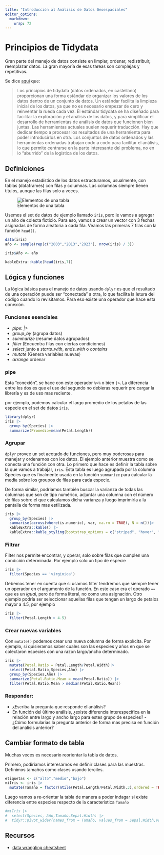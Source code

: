 ```yaml
---
title: "Introducción al Análisis de Datos Geoespaciales"
editor_options: 
  markdown: 
    wrap: 72
---
```


# Principios de Tidydata

Gran parte del manejo de datos consiste en limpiar, ordenar, redistribuir, reemplazar datos.
La gran mayoría de esas tareas son complejas y repetitivas. 

Se dice [aqui](https://cran.r-project.org/web/packages/tidyr/vignettes/tidy-data.html) que:

> Los principios de tidydata (datos ordenados, en castellano) proporcionan una forma estándar de organizar los valores de los datos dentro de un conjunto de datos. Un estándar facilita la limpieza inicial de los datos, ya que no es necesario empezar de cero y reinventar la rueda cada vez. El estándar tidydata se ha diseñado para facilitar la exploración y el análisis de los datos, y para simplificar el desarrollo de herramientas de análisis de datos que funcionen bien juntas. Las herramientas actuales suelen requerir traducción. Hay que dedicar tiempo a procesar los resultados de una herramienta para poder introducirlos en otra. Los conjuntos de datos ordenados y las herramientas ordenadas trabajan codo a codo para facilitar el análisis, lo que permite centrarse en la parte interesante del problema, no en lo "aburrido" de la logística de los datos.

## Definiciones

En el manejo estadístico de los datos estructuramos, usualmente, con tablas (dataframes) con filas y columnas. Las columnas siempre tienen títulos, aunque las filas solo a veces.

![Elementos de una tabla](https://d33wubrfki0l68.cloudfront.net/6f1ddb544fc5c69a2478e444ab8112fb0eea23f8/91adc/images/tidy-1.png)


Usemos el set de datos de ejemplo llamado `iris`, pero le vamos a agregar un año de colecta ficticio. Para eso, vamos a crear un vector con 3 fechas asignadas de forma aleatoria a cada fila. Veamos las primeras 7 filas con la función `head()`.

```r

data(iris)
año <- sample(rep(c("2003","2013","2023"), nrow(iris) / 3))

iris$Año <- año

kableExtra::kable(head(iris,7))
```


## Lógica y funciones

La lógica básica para el manejo de datos usando `dplyr` es que el resultado de una operación puede ser "conectada" a otra, lo que facilita la letura del código cuando lo revisitamos. Para eso existe una operador que hace esta conexión.

### Funciones esenciales

- *pipe*: *|>*
- *group_by* (agrupa datos)
- *summarize* (resume datos agrupados)
- *filter* (Encuentra filas con ciertas condiciones)
- *select* junto a *starts_with*, *ends_with* o *contains*
- *mutate* (Genera variables nuevas)
- *arrange* ordenar



### pipe

Esta "conexión", se hace con este operador `%>%` o bien `|>`. La diferencia entre los dos es que el uso del segundo no debieras requerir pre cargar la librería y es de uso mas reciente.

por ejemplo, podemos calcular el largo promedio de los petalos de las especie en el set de datos `iris`.

```r
library(dplyr)
iris |>
  group_by(Species) |>
  summarize(Promedio=mean(Petal.Length)) 
```

### Agrupar 

`dplyr` provee un set acotado de funciones, pero muy poderosas para manejar y ordenarnos con los datos. El ejemplo anterior muestra como se conecta una función con otra. Lo primero que hace es definir la tabla sobre la que vamos a trabajar, `iris`. Esta tabla es luego agrupada por la columna Species que es finalmente usada en la función  `summarize` para calcular la media sobre los groupos de filas para cada especie.

De forma similar, podriamos también buscar la varianza de todas las columnas que son de tipo numérico, adjuntar una columna con el número de filas sobre el que calculamos dicha varianza y luego imprimirla a la pantalla de forma mas estilizada. 

```r
iris |>
  group_by(Species) |>
  summarise(across(where(is.numeric), var, na.rm = TRUE), N = n())|>
  kableExtra::kable() |>
  kableExtra::kable_styling(bootstrap_options = c("striped", "hover", "condensed", "responsive"), full_width = F)
```


### Filtrar

Filter nos permite encontrar, y operar, solo sobre filas que cumplen una condición determinada. Por ejemplo solo un tipo de especie

```r
iris |>
  filter(Species == 'virginica')
```

Debemos tener en cuenta que si usamos filter tendremos que siempre tener un operador en el argumento de la función. En este caso era el operado `==` que es un *igual*, pero de forma literal, no como una asignación.
Otro ejemplo podría ser seleccionar aquellas filas que tengan un largo de petalos mayor a 4.5, por ejemplo

```r
iris |>
  filter(Petal.Length > 4.5)
```

### Crear nuevas variables

Con `mutate()` podemos crear una nueva columna de forma explícita. Por ejemplo, si quisieramos saber cuales son las especies y años en que se colectaron especies con una razon largo/ancho determinado.

```r
iris |>
  mutate(Petal.Ratio = Petal.Length/Petal.Width)|>
  select(Petal.Ratio,Species,Año) |>
  group_by(Species,Año) |>
  summarize(Petal.Ratio.Mean = mean(Petal.Ratio)) |>
  filter(Petal.Ratio.Mean > median(Petal.Ratio.Mean))
```

### Responder:
 - ¿Escriba la pregunta que responde el análisis?
 - En función del último análisis, ¿existe diferencia interespecífica en la relación entre largo y ancho largo para estes grupo de especies?
 -¿Cómo formularías la pregunta anterior de forma mas precisa en función del análisis anterior?

## Cambiar formato de tabla

Muchas veces es necesario reorientar la tabla de datos. 

Primero, podiríamos interesarnos en definir clases para las muestras. Definimos tamaños como clases usando terciles.

```r
etiquetas <- c("alto","medio","bajo")
miIris <- iris |>
  mutate(Tamaño = factor(ntile(Petal.Length/Petal.Width,3),ordered = TRUE, labels = etiquetas))
```

Luego vamos a re-orientar la tabla de manera a poder indagar si existe diferencia entre especies respecto de la característica `Tamaño` 

```r
#miIris |>
#  select(Species, Año,Tamaño,Sepal.Width) |>
#  tidyr::pivot_wider(names_from = Tamaño, values_from = Sepal.Width,values_fm=mean)
```


## Recursos
 - [data wrangling cheatsheet](https://www.rstudio.com/wp-content/uploads/2015/02/data-wrangling-cheatsheet.pdf)
